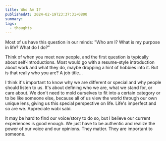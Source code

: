 ```yaml
---
title: Who Am I?
publishedAt: 2024-02-19T23:37:31+0800
summary:
tags:
  - thoughts
---
```


Most of us have this question in our minds: "Who am I? What is my purpose in life? What do I do?"

Think of when you meet new people, and the first question is typically about self-introductions. Most would go with a resume-style introduction about work and what they do, maybe dropping a hint of hobbies into it. But is that really who you are? A job title...

I think it's important to know why we are different or special and why people should listen to us. It's about defining who we are, what we stand for, or care about. We don't need to mold ourselves to fit into a certain category or to be like someone else, because all of us view the world through our own unique lens, giving us this special perspective on life. Life's imperfect and so are we. Appreciate wabi sabi.

It may be hard to find our voice/story to do so, but I believe our current experiences is good enough. We just have to be authentic and realize the power of our voice and our opinions. They matter. They are important to someone.
